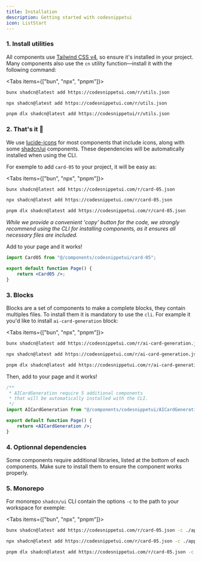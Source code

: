 ```yaml
---
title: Installation
description: Getting started with codesnippetui
icon: ListStart
---
```


### 1. Install utilities


All components use [Tailwind CSS v4](https://tailwindcss.com/docs/installation/framework-guides/nextjs), so ensure it's installed in your project.
Many components also use the `cn` utility function—install it with the following command:

<Tabs items={["bun", "npx", "pnpm"]}>
 
```bash tab="bun"
bunx shadcn@latest add https://codesnippetui.com/r/utils.json 
```
 
```bash tab="npx"
npx shadcn@latest add https://codesnippetui.com/r/utils.json
```

```bash tab="pnpm"
pnpm dlx shadcn@latest add https://codesnippetui/r/utils.json
```

</Tabs>

### 2. That's it 🎉

We use [lucide-icons](https://lucide.dev/guide/installation) for most components that include icons, along with some [shadcn/ui](https://ui.shadcn.com/) components. These dependencies will be automatically installed when using the CLI.

For exemple to add `card-05` to your project, it will be easy as:

<Tabs items={["bun", "npx", "pnpm"]}>
 
```bash tab="bun"
bunx shadcn@latest add https://codesnippetui.com/r/card-05.json
```
 
```bash tab="npx"
npx shadcn@latest add https://codesnippetui.com/r/card-05.json
```

```bash tab="pnpm"
pnpm dlx shadcn@latest add https://codesnippetui.com/r/card-05.json
```

</Tabs>

_While we provide a convenient 'copy' button for the code, we strongly recommend using the CLI for installing components, as it ensures all necessary files are included._

Add to your page and it works!

```jsx
import Card05 from "@/components/codesnippetui/card-05";

export default function Page() {
    return <Card05 />;
}
```


### 3. Blocks

Blocks are a set of components to make a complete blocks, they contain multiples files. To install them it is mandatory to use the `cli`. For example it you'd like to install `ai-card-generation` block:

<Tabs items={["bun", "npx", "pnpm"]}>
 
```bash tab="bun"
bunx shadcn@latest add https://codesnippetui.com/r/ai-card-generation.json
```
 
```bash tab="npx"
npx shadcn@latest add https://codesnippetui.com/r/ai-card-generation.json
```

```bash tab="pnpm"
pnpm dlx shadcn@latest add https://codesnippetui.com/r/ai-card-generation.json
```

</Tabs>

Then, add to your page and it works!

```jsx
/**
 * AICardGeneration require 5 additional components
 * that will be automatically installed with the CLI.
 */
import AICardGeneration from "@/components/codesnippetui/AICardGeneration";

export default function Page() {
    return <AICardGeneration />;
}
```

### 4. Optionnal dependencies

Some components require additional libraries, listed at the bottom of each components. Make sure to install them to ensure the component works properly.

### 5. Monorepo

For monorepo `shadcn/ui` CLI contain the options `-c` to the path to your workspace for exemple:

<Tabs items={["bun", "npx", "pnpm"]}>
 
```bash tab="bun"
bunx shadcn@latest add https://codesnippetui.com/r/card-05.json -c ./apps/www
```
 
```bash tab="npx"
npx shadcn@latest add https://codesnippetui.com/r/card-05.json -c ./apps/www
```

```bash tab="pnpm"
pnpm dlx shadcn@latest add https://codesnippetui.com/r/card-05.json -c ./apps/www
```

</Tabs>
